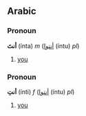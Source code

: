 ==Arabic==
===Pronoun===
'''أنتَ''' (ínta) ''m'' ([[انتوا|أنتوا]] (íntu) ''pl'')

# [[you]]

===Pronoun===
'''أنتِ''' (ínti) ''f'' ([[انتوا|أنتوا]] (íntu) ''pl'')

# [[you]]